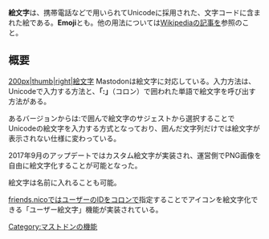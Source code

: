 {{Infobox word
| Name          = {{Ruby|絵文字|えもじ}}
| Hinshi        = 名詞
| Hatu = none
}}'''絵文字'''は、携帯電話などで用いられてUnicodeに採用された、文字コードに含まれた絵である。'''Emoji'''とも。他の用法については[[:wikipedia:ja:絵文字|Wikipediaの記事]]を参照のこと。

== 概要 ==
[[ファイル:スクリーンショット 2017-04-17 18.02.12.png|200px|thumb|right|絵文字]]
Mastodonは絵文字に対応している。入力方法は、Unicodeで入力する方法と、'''「:」'''（コロン）で囲われた単語で絵文字を呼び出す方法がある。

あるバージョンからは:で囲んで絵文字のサジェストから選択することでUnicodeの絵文字を入力する方式となっており、囲んだ文字列だけでは絵文字が表示されない仕様に変わっている。

2017年9月のアップデートではカスタム絵文字が実装され、運営側でPNG画像を自由に絵文字化することが可能となった。

絵文字は名前に入れることも可能。

[[friends.nico]]ではユーザーのIDをコロンで指定することでアイコンを絵文字化できる「ユーザー絵文字」機能が実装されている。

{{DEFAULTSORT:えもし}}
[[Category:マストドンの機能]]